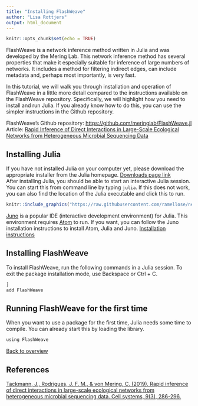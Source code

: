 ```yaml
---
title: "Installing FlashWeave"
author: "Lisa Rottjers"
output: html_document
---
```


```r
knitr::opts_chunk$set(echo = TRUE)
```


FlashWeave is a network inference method written in Julia and was developed by the Mering Lab.
This network inference method has several properties that make it especially suitable for inference of large numbers of networks. It includes a method for filtering indirect edges, can include metadata and, perhaps most importantly, is very fast. 

In this tutorial, we will walk you through installation and operation of FlashWeave in a little more detail compared to the instructions available on the FlashWeave repository. Specifically, we will highlight how you need to install and run Julia. If you already know how to do this, you can use the simpler instructions in the Github repository. 

FlashWeave's Github repository: [https://github.com/meringlab/FlashWeave.jl](https://github.com/meringlab/FlashWeave.jl)  
Article: [Rapid Inference of Direct Interactions in Large-Scale Ecological Networks from Heterogeneous Microbial Sequencing Data](https://www.cell.com/cell-systems/fulltext/S2405-4712(19)30271-6?_returnURL=https%3A%2F%2Flinkinghub.elsevier.com%2Fretrieve%2Fpii%2FS2405471219302716%3Fshowall%3Dtrue)  

## Installing Julia

If you have not installed Julia on your computer yet, please download the appropriate installer from the Julia homepage. [Downloads page link](https://julialang.org/downloads/)  
After installing Julia, you should be able to start an interactive Julia session. You can start this from command line by typing `julia`. If this does not work, you can also find the location of the Julia executable and click this to run. 

```r
knitr::include_graphics("https://raw.githubusercontent.com/ramellose/networktutorials/master/Workshop%202021/julia1.png")
```

[Juno](http://docs.junolab.org/stable/) is a popular IDE (interactive development environment) for Julia. This environment requires [Atom](https://atom.io/) to run. If you want, you can follow the Juno installation instructions to install Atom, Julia and Juno. [Installation instructions](http://docs.junolab.org/stable/man/installation/)

## Installing FlashWeave

To install FlashWeave, run the following commands in a Julia session. 
To exit the package installation mode, use Backspace or Ctrl + C. 
```r
]
add FlashWeave

```

## Running FlashWeave for the first time

When you want to use a package for the first time, Julia needs some time to compile. You can already start this by loading the library. 
```r
using FlashWeave
```

[Back to overview](https://ramellose.github.io/networktutorials/overview_workshop.html)

## References

[Tackmann, J., Rodrigues, J. F. M., & von Mering, C. (2019). Rapid inference of direct interactions in large-scale ecological networks from heterogeneous microbial sequencing data. Cell systems, 9(3), 286-296.](https://www.cell.com/cell-systems/fulltext/S2405-4712(19)30271-6?_returnURL=https%3A%2F%2Flinkinghub.elsevier.com%2Fretrieve%2Fpii%2FS2405471219302716%3Fshowall%3Dtrue)